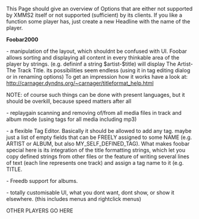 This Page should give an overview of Options that are either not supported by XMMS2 itself
or not supported (sufficient) by its clients. 
If you like a function some player has, just create a new Headline with the name of the player.

'''Foobar2000''' 

- manipulation of the layout, which shouldnt be confused with UI. Foobar allows sorting and displaying all content in every thinkable area of the player by strings. (e.g. defininf a string $artist-$title) will display The Artist-The Track Title. its possibilities seem endless (using it in tag editing dialog or in renaming options) To get an impression how it works have a look at: http://carnager.dyndns.org/~carnager/titleformat_help.html

NOTE: of course such things can be done with present languages, but it should be overkill, because speed matters after all


- replaygain scanning and removing of/from all media files in track and album mode (using tags for all media including mp3)


- a flexible Tag Editor. Basically it should be allowed to add any tag. maybe just a list of empty fields that can
be FREELY assigned to some NAME (e.g. ARTIST or ALBUM, but also MY_SELF_DEFINED_TAG). What makes foobar special
here is its integration of the title formatting strings, which let you copy defined strings from other files or
the feature of writing several lines of text (each line represents one track) and assign a tag name to it (e.g.
TITLE.


- Freedb support for albums.


- totally customisable UI, what you dont want, dont show, or show it elsewhere. (this includes menus and
rightclick menus)


OTHER PLAYERS GO HERE